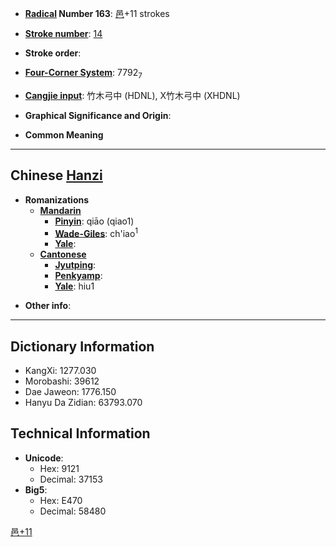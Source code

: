 * '''[[Wiktionary:Chinese radical index| Radical]] Number 163''': [[Wiktionary:Chinese radical index 邑|邑]]+11 strokes

* '''[[Wiktionary:Chinese total strokes index|Stroke number]]''': [[Wiktionary:Chinese total strokes index 14|14]]

* '''Stroke order''': 

* '''[[Wiktionary:Chinese four corner index|Four-Corner System]]''': 7792<sub>7</sub>

* '''[[Wiktionary:Chinese Cangjie index|Cangjie input]]''': 竹木弓中 (HDNL), X竹木弓中 (XHDNL)

* '''Graphical Significance and Origin''': 

* '''Common Meaning''' [[Category:CJKV Character articles lacking a common meaning|邑+11]]

----

== Chinese [[Hanzi]] ==

* '''Romanizations'''
** '''[[Mandarin]]'''
*** '''[[Pinyin]]''': qiāo (qiao1)
*** '''[[Wade-Giles]]''': ch'iao<sup>1</sup>
*** '''[[Yale]]''': 
** '''[[Cantonese]]'''
*** '''[[Jyutping]]''':
*** '''[[Penkyamp]]''': 
*** '''[[Yale]]''': hiu1

* '''Other info''': 

----

== Dictionary Information ==

* KangXi: 1277.030
* Morobashi: 39612
* Dae Jaweon: 1776.150
* Hanyu Da Zidian: 63793.070

== Technical Information ==

* '''Unicode''':
** Hex: 9121
** Decimal: 37153
* '''Big5''':
** Hex: E470
** Decimal: 58480